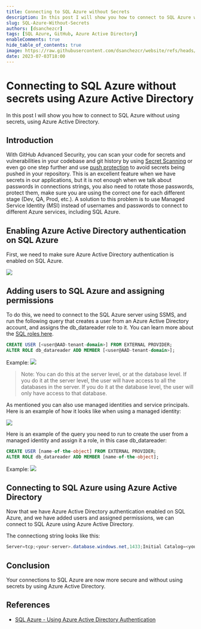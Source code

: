```yaml
---
title: Connecting to SQL Azure without Secrets
description: In this post I will show you how to connect to SQL Azure without using secrets, using Azure Active Directory.
slug: SQL-Azure-Without-Secrets
authors: [dsanchezcr]
tags: [SQL Azure, GitHub, Azure Active Directory]
enableComments: true
hide_table_of_contents: true
image: https://raw.githubusercontent.com/dsanchezcr/website/refs/heads/main/static/img/blog/2023-07-03-SQLAzureWithoutSecrets/SQLAzureWithoutSecrets.jpg
date: 2023-07-03T18:00
---
```

# Connecting to SQL Azure without secrets using Azure Active Directory

In this post I will show you how to connect to SQL Azure without using secrets, using Azure Active Directory.

<!--truncate-->

## Introduction

With GitHub Advanced Security, you can scan your code for secrets and vulnerabilities in your codebase and git history by using [Secret Scanning](https://docs.github.com/code-security/secret-scanning/about-secret-scanning) or even go one step further and use [push protection](https://docs.github.com/enterprise-cloud@latest/code-security/secret-scanning/protecting-pushes-with-secret-scanning) to avoid secrets being pushed in your repository. This is an excellent feature when we have secrets in our applications, but it is not enough when we talk about passwords in connections strings, you also need to rotate those passwords, protect them, make sure you are using the correct one for each different stage (Dev, QA, Prod, etc.). A solution to this problem is to use Managed Service Identity (MSI) instead of usernames and passwords to connect to different Azure services, including SQL Azure.

## Enabling Azure Active Directory authentication on SQL Azure

First, we need to make sure Azure Active Directory authentication is enabled on SQL Azure. 

![](../static/img/blog/2023-07-03-SQLAzureWithoutSecrets/AADEnabledSQLServer.jpg)

## Adding users to SQL Azure and assigning permissions

To do this, we need to connect to the SQL Azure server using SSMS, and run the following query that creates a user from an Azure Active Directory account, and assigns the db_datareader role to it. You can learn more about the [SQL roles here](https://learn.microsoft.com/sql/relational-databases/security/authentication-access/database-level-roles?https://learn.microsoft.com/sql/relational-databases/security/authentication-access/database-level-roles?view=sql-server-ver16#fixed-database-roles).

```sql
CREATE USER [<user@AAD-tenant-domain>] FROM EXTERNAL PROVIDER;
ALTER ROLE db_datareader ADD MEMBER [<user@AAD-tenant-domain>];
```

Example:
![](../static/img/blog/2023-07-03-SQLAzureWithoutSecrets/AddingUser.jpg)

> Note: You can do this at the server level, or at the database level. If you do it at the server level, the user will have access to all the databases in the server. If you do it at the database level, the user will only have access to that database.

As mentioned you can also use managed identities and service principals. Here is an example of how it looks like when using a managed identity:

![](../static/img/blog/2023-07-03-SQLAzureWithoutSecrets/ManagedIdentity.jpg)

Here is an example of the query you need to run to create the user from a managed identity and assign it a role, in this case db_datareader:

```sql
CREATE USER [name-of-the-object] FROM EXTERNAL PROVIDER;
ALTER ROLE db_datareader ADD MEMBER [name-of-the-object];
```

Example:
![](../static/img/blog/2023-07-03-SQLAzureWithoutSecrets/AddingManagedIdentity.jpg)

## Connecting to SQL Azure using Azure Active Directory

Now that we have Azure Active Directory authentication enabled on SQL Azure, and we have added users and assigned permissions, we can connect to SQL Azure using Azure Active Directory.

The connectiong string looks like this:

```csharp
Server=tcp;<your-server>.database.windows.net,1433;Initial Catalog=<your-database>;Authentication=Active Directory Managed Identity;
```

## Conclusion

Your connections to SQL Azure are now more secure and without using secrets by using Azure Active Directory.

## References

- [SQL Azure - Using Azure Active Directory Authentication](https://docs.microsoft.com/azure/azure-sql/database/authentication-aad-overview)